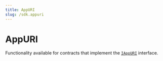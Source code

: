 ---
title: AppURI
slug: /sdk.appuri
---

# AppURI

Functionality available for contracts that implement the [`IAppURI`](/contracts/IAppURI) interface.
